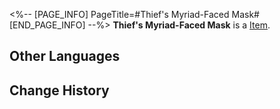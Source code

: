 <%-- [PAGE_INFO]
PageTitle=#Thief's Myriad-Faced Mask#
[END_PAGE_INFO] --%>
{{Item Infobox
|id          = 61111
|image       = Item Thief's Myriad-Faced Mask.png
|type        = 
|invCategory = Relics
|rarity      = 5
|effect      = 
|description = A mask used to change one's facial appearance. Coupled with evocative acting skills, it can help you deceive anyone.
|source1     = [[Cavern of Corrosion: Silvermane Guard Restricted Zone]]
}}
'''Thief's Myriad-Faced Mask''' is a [[Item]].

==Other Languages==
{{Other Languages
|en   = Thief's Myriad-Faced Mask
|zhs  = 怪盗的千人假面
|zht  = 怪盜的千人假面
|ja   = 怪盗の千人仮面
|ko   = 괴도의 천인 가면
|es   = Máscara de las mil caras del ladrón
|fr   = Masque à visages multiples de voleur
|ru   = Воровская многоликая маска
|th   = Thief's Myriad-Faced Mask
|vi   = Mặt Nạ Ngàn Người Của Kẻ Trộm
|de   = Vielgesichtige Maske des Diebs
|id   = Thief's Myriad-Faced Mask
|pt   = Máscara Multicaras do Ladrão
}}

==Change History==
{{Change History|2.0}}